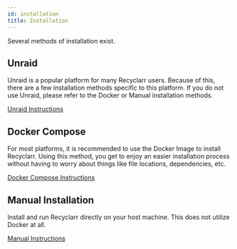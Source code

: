 ```yaml
---
id: installation
title: Installation
---
```


Several methods of installation exist.

## Unraid

Unraid is a popular platform for many Recyclarr users. Because of this, there are a few installation
methods specific to this platform. If you do not use Unraid, please refer to the Docker or Manual
installation methods.

[Unraid Instructions](unraid.mdx)

## Docker Compose

For most platforms, it is recommended to use the Docker Image to install Recyclarr. Using this
method, you get to enjoy an easier installation process without having to worry about things like
file locations, dependencies, etc.

[Docker Compose Instructions](docker.mdx)

## Manual Installation

Install and run Recyclarr directly on your host machine. This does not utilize Docker at all.

[Manual Instructions](manual-install.mdx)
